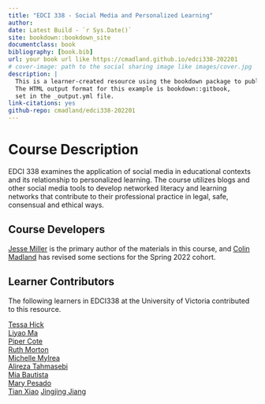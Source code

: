 ```yaml
--- 
title: "EDCI 338 - Social Media and Personalized Learning"
author: 
date: Latest Build - `r Sys.Date()`
site: bookdown::bookdown_site
documentclass: book
bibliography: [book.bib]
url: your book url like https://cmadland.github.io/edci338-202201
# cover-image: path to the social sharing image like images/cover.jpg
description: |
  This is a learner-created resource using the bookdown package to publish on the web.
  The HTML output format for this example is bookdown::gitbook,
  set in the _output.yml file.
link-citations: yes
github-repo: cmadland/edci338-202201
---
```


# Course Description {-}

EDCI 338 examines the application of social media in educational contexts and its relationship to personalized learning. The course utilizes blogs and other social media tools to develop networked literacy and learning networks that contribute to their professional practice in legal, safe, consensual and ethical ways.

## Course Developers {-}

[Jesse Miller](https://twitter.com/mediatedreality) is the primary author of the materials in this course, and [Colin Madland](https://twitter.com/colinmadland) has revised some sections for the Spring 2022 cohort.

## Learner Contributors {-}

The following learners in EDCI338 at the University of Victoria contributed to this resource.

[Tessa Hick](https://edci338tessa.opened.ca/)  
[Liyao Ma](https://leom338.opened.ca/)  
[Piper Cote](https://pipercote.opened.ca/category/edci338)  
[Ruth Morton](https://rmedci388.opened.ca/category/edci338)  
[Michelle Mylrea](https://michellemylrea.opened.ca/)  
[Alireza Tahmasebi](https://alirezatahmasebiblog.opened.ca/)  
[Mia Bautista](https://edci338mb.opened.ca/)  
[Mary Pesado](https://edci338learnings.opened.ca/)  
[Tian Xiao](https://xtt3.opened.ca/) 
[Jingjing Jiang](https://jingjingjiang.opened.ca/2022/04/07/celebration-of-learning/) 

